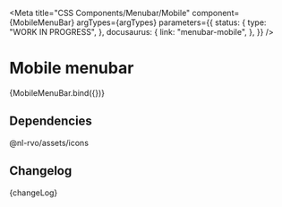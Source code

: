 
<Meta
  title="CSS Components/Menubar/Mobile"
  component={MobileMenuBar}
  argTypes={argTypes}
  parameters={{
    status: {
      type: "WORK IN PROGRESS",
    },
    docusaurus: {
      link: "menubar-mobile",
    },
  }}
/>

# Mobile menubar

<Canvas>
  <Story name="Mobile" args={{ ...defaultArgs, isOpen: true }}>
    {MobileMenuBar.bind({})}
  </Story>
</Canvas>

<ArgsTable story="Mobile" />

## Dependencies

@nl-rvo/assets/icons

## Changelog

<Description>{changeLog}</Description>
